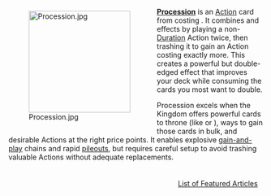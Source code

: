 <div style="float: left; margin: 0.5em 0.9em 0.4em 0;">[[File:Procession.jpg|200px]]</div>

'''[[Procession]]''' is an [[Action]] card from {{Set|Dark Ages}} costing {{Cost|4}}. It combines {{Card|Throne Room}} and {{Card|Upgrade}} effects by playing a non-[[Duration]] Action twice, then trashing it to gain an Action costing exactly {{Cost|1}} more. This creates a powerful but double-edged effect that improves your deck while consuming the cards you most want to double.

Procession excels when the Kingdom offers powerful cards to throne (like {{Card|Horse|Horses}} or {{Card|Experiment}}), ways to gain those cards in bulk, and desirable Actions at the right price points. It enables explosive [[gain-and-play]] chains and rapid [[three-pile ending|pileouts]], but requires careful setup to avoid trashing valuable Actions without adequate replacements.

<div style="float: right; margin: 0.5em 0.9em 0.4em 0;">[[List of Featured Articles]]</div>
